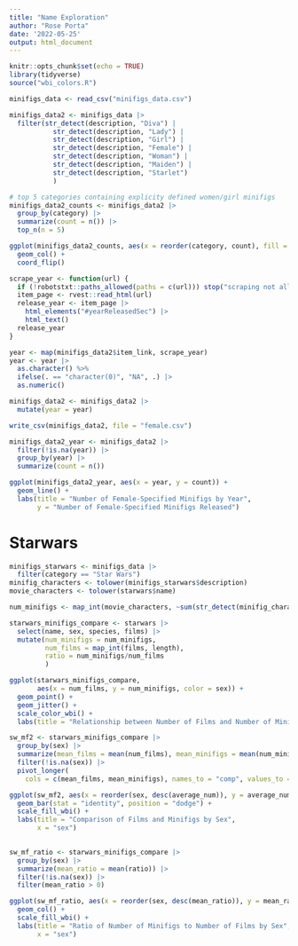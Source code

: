 ```yaml
---
title: "Name Exploration"
author: "Rose Porta"
date: '2022-05-25'
output: html_document
---
```


```r
knitr::opts_chunk$set(echo = TRUE)
library(tidyverse)
source("wbi_colors.R")
```

```r
minifigs_data <- read_csv("minifigs_data.csv")

minifigs_data2 <- minifigs_data |> 
  filter(str_detect(description, "Diva") | 
           str_detect(description, "Lady") |
           str_detect(description, "Girl") |
           str_detect(description, "Female") |
           str_detect(description, "Woman") |
           str_detect(description, "Maiden") |
           str_detect(description, "Starlet")
           )

# top 5 categories containing explicity defined women/girl minifigs
minifigs_data2_counts <- minifigs_data2 |> 
  group_by(category) |> 
  summarize(count = n()) |> 
  top_n(n = 5)

ggplot(minifigs_data2_counts, aes(x = reorder(category, count), fill = category, y = count)) +
  geom_col() +
  coord_flip()
```

```r
scrape_year <- function(url) {
  if (!robotstxt::paths_allowed(paths = c(url))) stop("scraping not allowed, cannot proceed")
  item_page <- rvest::read_html(url)
  release_year <- item_page |> 
    html_elements("#yearReleasedSec") |> 
    html_text()
  release_year
}
```

```r
year <- map(minifigs_data2$item_link, scrape_year)
year <- year |> 
  as.character() %>% 
  ifelse(. == "character(0)", "NA", .) |> 
  as.numeric()

minifigs_data2 <- minifigs_data2 |> 
  mutate(year = year)

write_csv(minifigs_data2, file = "female.csv")
```

```r
minifigs_data2_year <- minifigs_data2 |> 
  filter(!is.na(year)) |> 
  group_by(year) |> 
  summarize(count = n())

ggplot(minifigs_data2_year, aes(x = year, y = count)) +
  geom_line() +
  labs(title = "Number of Female-Specified Minifigs by Year",
       y = "Number of Female-Specified Minifigs Released")
```

# Starwars

```r
minifigs_starwars <- minifigs_data |> 
  filter(category == "Star Wars")
minifig_characters <- tolower(minifigs_starwars$description)
movie_characters <- tolower(starwars$name)

num_minifigs <- map_int(movie_characters, ~sum(str_detect(minifig_characters, .x)))

starwars_minifigs_compare <- starwars |> 
  select(name, sex, species, films) |> 
  mutate(num_minifigs = num_minifigs,
         num_films = map_int(films, length),
         ratio = num_minifigs/num_films
         )

```

```r
ggplot(starwars_minifigs_compare,
       aes(x = num_films, y = num_minifigs, color = sex)) +
  geom_point() +
  geom_jitter() +
  scale_color_wbi() +
  labs(title = "Relationship between Number of Films and Number of Minifigs by Sex")
```

```r
sw_mf2 <- starwars_minifigs_compare |> 
  group_by(sex) |> 
  summarize(mean_films = mean(num_films), mean_minifigs = mean(num_minifigs)) |> 
  filter(!is.na(sex)) |> 
  pivot_longer(
    cols = c(mean_films, mean_minifigs), names_to = "comp", values_to = "average_num")

ggplot(sw_mf2, aes(x = reorder(sex, desc(average_num)), y = average_num, fill = comp)) +
  geom_bar(stat = "identity", position = "dodge") +
  scale_fill_wbi() +
  labs(title = "Comparison of Films and Minifigs by Sex",
       x = "sex")
  
```

```r
sw_mf_ratio <- starwars_minifigs_compare |> 
  group_by(sex) |> 
  summarize(mean_ratio = mean(ratio)) |> 
  filter(!is.na(sex)) |> 
  filter(mean_ratio > 0)

ggplot(sw_mf_ratio, aes(x = reorder(sex, desc(mean_ratio)), y = mean_ratio, fill = sex)) +
  geom_col() +
  scale_fill_wbi() +
  labs(title = "Ratio of Number of Minifigs to Number of Films by Sex",
       x = "sex")
```

